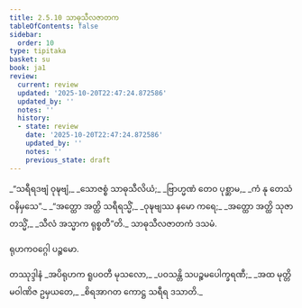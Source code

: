 ```yaml
---
title: 2.5.10 သာဓုသီလဇာတက
tableOfContents: false
sidebar:
  order: 10
type: tipitaka
basket: su
book: ja1
review:
  current: review
  updated: '2025-10-20T22:47:24.872586'
  updated_by: ''
  notes: ''
  history:
  - state: review
    date: '2025-10-20T22:47:24.872586'
    updated_by: ''
    notes: ''
    previous_state: draft
---
```



<DynamicBreadcrumb />


<ReviewStatus review={frontmatter.review} showDetails={true} />

<HypothesisAnnotation frontmatter={frontmatter} />

<Division number="99" book="ja1" e="ch" v="22" p="52">

<Paragraph number="497" type="verses" book="ja1">
_“သရီရဒဗျံ ဝုဍ္ဎဗျံ,_  
_သောဇစ္စံ သာဓုသီလိယံ;_  
_ဗြာဟ္မဏံ တေဝ ပုစ္ဆာမ,_  
_ကံ နု တေသံ ဝနိမှသေ”._  

</Paragraph>

</Division>
<Division number="100" book="ja1" e="ch" v="22" p="52">

<Paragraph number="498" type="verses" book="ja1">
_“အတ္ထော အတ္ထိ သရီရသ္မိံ,_  
_ဝုဍ္ဎဗျဿ နမော ကရေ;_  
_အတ္ထော အတ္ထိ သုဇာတသ္မိံ,_  
_သီလံ အသ္မာက ရုစ္စတီ”တိ._  


</Paragraph>
</Division>

<Paragraph number="499" type="center" book="ja1">
သာဓုသီလဇာတကံ ဒသမံ.

  
ရုဟကဝဂ္ဂေါ ပဉ္စမော.



</Paragraph>

<Paragraph number="500" type="center" book="ja1">
တဿုဒ္ဒါနံ


</Paragraph>

<Paragraph number="501" type="verses" book="ja1">
_အပိရုဟက ရူပဝတီ မုသလော,_  
_ပဝသန္တိ သပဉ္စမပေါက္ခရဏီ;_  
_အထ မုတ္တိမဝါဏိဇ ဥမှယတေ,_  
_စိရအာဂတ ကောဋ္ဌ သရီရ ဒသာတိ._
</Paragraph>